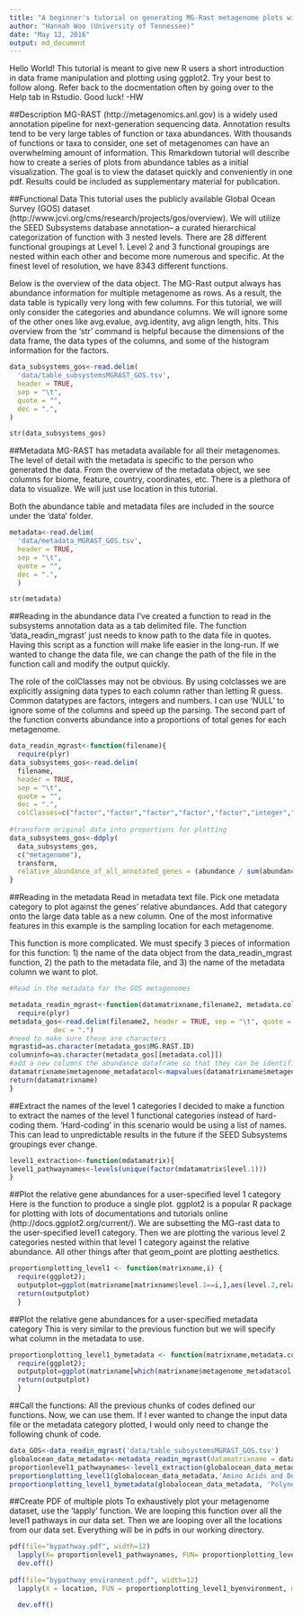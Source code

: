 ```yaml
---
title: "A beginner's tutorial on generating MG-Rast metagenome plots with R"
author: "Hannah Woo (University of Tennessee)"
date: "May 12, 2016"
output: md_document
---
```

Hello World! This tutorial is meant to give new R users a short introduction in data frame manipulation and plotting using ggplot2.  Try your best to follow along.  Refer back to the docmentation often by going over to the Help tab in Rstudio. Good luck! -HW

##Description
MG-RAST (http://metagenomics.anl.gov) is a widely used annotation pipeline for next-generation sequencing data. Annotation results tend to be very large tables of function or taxa abundances. With thousands of functions or taxa to consider, one set of metagenomes can have an overwhelming amount of information.  This Rmarkdown tutorial will describe how to create a series of plots from abundance tables as a initial visualization.  The goal is to view the dataset quickly and conveniently in one pdf.  Results could be included as supplementary material for publication.

##Functional Data
This tutorial uses the publicly available Global Ocean Survey (GOS) dataset (http://www.jcvi.org/cms/research/projects/gos/overview).  We will utilize the SEED Subsystems database annotation-- a curated hierarchical categorization of function with 3 nested levels.  There are 28 different functional groupings at Level 1.  Level 2 and 3 functional groupings are nested within each other and become more numerous and specific.  At the finest level of resolution, we have 8343 different functions.  

Below is the overview of the data object. The MG-Rast output always has abundance information for multiple metagenome as rows.  As a result, the data table is typically very long with few columns. For this tutorial, we will only consider the categories and abundance columns.  We will ignore some of the other ones like avg.evalue, avg.identity, avg align length, hits.  This overview from the 'str' command is helpful because the dimensions of the data frame, the data types of the columns, and some of the histogram information for the factors.  

```r
data_subsystems_gos<-read.delim(
  'data/table_subsystemsMGRAST_GOS.tsv', 
  header = TRUE, 
  sep = "\t", 
  quote = "", 
  dec = ".", 
)

str(data_subsystems_gos)
```

##Metadata
MG-RAST has metadata available for all their metagenomes.  The level of detail with the metadata is specific to the person who generated the data. From the overview of the metadata object, we see columns for biome, feature, country, coordinates, etc.  There is a plethora of data to visualize. We will just use location in this tutorial.

Both the abundance table and metadata files are included in the source under the 'data' folder.
```r
metadata<-read.delim(
  'data/metadata_MGRAST_GOS.tsv', 
  header = TRUE, 
  sep = "\t", 
  quote = "", 
  dec = ".", 
  )

str(metadata)
```

##Reading in the abundance data 
I've created a function to read in the subsystems annotation data as a tab delimited file. The function 'data_readin_mgrast' just needs to know path to the data file in quotes. Having this script as a function will make life easier in the long-run.  If we wanted to change the data file, we can change the path of the file in the function call and modify the output quickly. 

The role of the colClasses may not be obvious.  By using colclasses we are explicitly assigning data types to each column rather than letting R guess. Common datatypes are factors, integers and numbers. I can use 'NULL' to ignore some of the columns and speed up the parsing.  The second part of the function converts abundance into a proportions of total genes for each metagenome. 

```r
data_readin_mgrast<-function(filename){
  require(plyr)
data_subsystems_gos<-read.delim(
  filename, 
  header = TRUE, 
  sep = "\t", 
  quote = "", 
  dec = ".", 
  colClasses=c("factor","factor","factor","factor","factor","integer","NULL","NULL","NULL","NULL","NULL"))
  
#transform original data into proportions for plotting
data_subsystems_gos<-ddply(
  data_subsystems_gos, 
  c("metagenome"), 
  transform, 
  relative_abundance_of_all_annotated_genes = (abundance / sum(abundance)))
}
```
##Reading in the metadata 
Read in metadata text file.   Pick one metadata category to plot against the genes' relative abundances. Add that category onto the large data table as a new column.  One of the most informative features in this example is the sampling location for each metagenome. 

This function is more complicated.  We must specify 3 pieces of information for this function: 1)  the name of the data object from the data_readin_mgrast function, 2) the path to the metadata file, and 3) the name of the metadata column we want to plot.
```r
#Read in the metadata for the GOS metagenomes

metadata_readin_mgrast<-function(datamatrixname,filename2, metadata.col){
  require(plyr)
metadata_gos<-read.delim(filename2, header = TRUE, sep = "\t", quote = "",
           dec = ".")
#need to make sure these are characters
mgrastid=as.character(metadata_gos$MG.RAST.ID)
columninfo=as.character(metadata_gos[[metadata.col]])
#add a new columns the abundance dataframe so that they can be identified by location 
datamatrixname$metagenome_metadatacol<-mapvalues(datamatrixname$metagenome, from =mgrastid, to = columninfo)   
return(datamatrixname)
}
```

##Extract the names of the level 1 categories
I decided to make a function to extract the names of the level 1 functional categories instead of hard-coding them.  'Hard-coding' in this scenario would be using a list of names.  This can lead to unpredictable results in the future if the SEED Subsystems groupings ever change. 

```r
level1_extraction<-function(mdatamatrix){
level1_pathwaynames<-levels(unique(factor(mdatamatrix$level.1))) 
}
```

##Plot the relative gene abundances for a user-specified level 1 category
Here is the function to produce a single plot. ggplot2 is a popular R package for plotting with lots of documentations and tutorials online (http://docs.ggplot2.org/current/). We are subsetting the MG-rast data to the user-specified level1 category.  Then we are plotting the various level 2 categories nested within that level 1 category against the relative abundance.  All other things after that geom_point are plotting aesthetics. 

```r
proportionplotting_level1 <- function(matrixname,i) {
  require(ggplot2); 
  outputplot=ggplot(matrixname[matrixname$level.1==i,],aes(level.2,relative_abundance_of_all_annotated_genes)) + geom_point(colour="black") + theme(axis.text.x=element_text(angle=-90, size=8, colour="black")) + coord_flip() + ggtitle(paste(i,"level.1")); 
  return(outputplot)
  }
```
##Plot the relative gene abundances for a user-specified metadata category
This is very similar to the previous function but we will specify what column in the metadata to use.
```r
proportionplotting_level1_bymetadata <- function(matrixname,metadata.col) {
  require(ggplot2); 
  outputplot=ggplot(matrixname[which(matrixname$metagenome_metadatacol ==metadata.col),],aes(level.1,relative_abundance_of_all_annotated_genes)) + geom_bar(stat="identity", position="dodge", colour="black") + theme(axis.text.x=element_text(angle=-90, size=8, colour="black"),legend.position ="top") + coord_flip() + ggtitle(paste(metadata.col,"level.1")); 
  return(outputplot)
  }
```

##Call the functions:
All the previous chunks of codes defined our functions.  Now, we can use them.  If I ever wanted to change the input data file or the metadata category plotted, I would only need to change the following chunk of code. 
```r
data_GOS<-data_readin_mgrast('data/table_subsystemsMGRAST_GOS.tsv')
globalocean_data_metadata<-metadata_readin_mgrast(datamatrixname = data_GOS, filename2 = 'data/metadata_MGRAST_GOS.tsv', metadata.col = "Location")
proportionlevel1_pathwaynames<-level1_extraction(globalocean_data_metadata)
proportionplotting_level1(globalocean_data_metadata,'Amino Acids and Derivatives')
proportionplotting_level1_bymetadata(globalocean_data_metadata, 'Polynesia Archipelagos - Moorea, Cooks Bay')
```

##Create PDF of multiple plots
To exhaustively plot your metagenome dataset, use the 'lapply' function.  We are looping this function over all the level1 pathways in our data set.  Then we are looping over all the locations from our data set.  Everything will be in pdfs in our working directory.
```r
pdf(file="bypathway.pdf", width=12) 
  lapply(X= proportionlevel1_pathwaynames, FUN= proportionplotting_level1, matrixname=data_subsystems_gos)
  dev.off()
  
pdf(file="bypathway_environment.pdf", width=12) 
  lapply(X = location, FUN = proportionplotting_level1_byenvironment, matrixname=data_subsystems_gos)

  dev.off()
```
